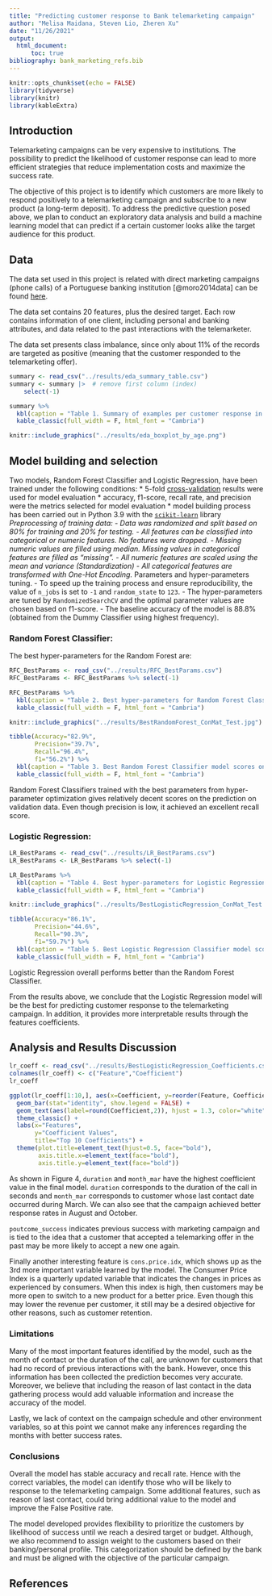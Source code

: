 ```yaml
---
title: "Predicting customer response to Bank telemarketing campaign"
author: "Melisa Maidana, Steven Lio, Zheren Xu"
date: "11/26/2021"
output: 
  html_document:
      toc: true
bibliography: bank_marketing_refs.bib
---
```


```r
knitr::opts_chunk$set(echo = FALSE)
library(tidyverse)
library(knitr)
library(kableExtra)
```

## Introduction

Telemarketing campaigns can be very expensive to institutions. 
The possibility to predict the likelihood of customer response can lead to more efficient strategies that reduce implementation costs and maximize the success rate.

The objective of this project is to identify which customers are more likely 
to respond positively to a telemarketing campaign and subscribe to a new product (a long-term deposit). 
To address the predictive question posed above, we plan to conduct an exploratory data analysis 
and build a machine learning model that can predict if a certain customer looks alike the target audience for this product.

## Data

The data set used in this project is related with direct marketing campaigns (phone calls) of a Portuguese banking institution [@moro2014data] can be found [here](http://archive.ics.uci.edu/ml/machine-learning-databases/00222/bank-additional.zip).

The data set contains 20 features, plus the desired target. 
Each row contains information of one client, including personal and banking attributes, 
and data related to the past interactions with the telemarketer.

The data set presents class imbalance, since only about 11% of the records are targeted as positive
(meaning that the customer responded to the telemarketing offer).

```r
summary <- read_csv("../results/eda_summary_table.csv")
summary <- summary |>  # remove first column (index)
    select(-1) 
```

```r
summary %>%
  kbl(caption = "Table 1. Summary of examples per customer response in the dataset. Class imbalance is observed.") %>%
  kable_classic(full_width = F, html_font = "Cambria")
```

```r
knitr::include_graphics("../results/eda_boxplot_by_age.png")
```

## Model building and selection
Two models, Random Forest Classifier and Logistic Regression, have been trained under the following conditions:
  * 5-fold [cross-validation](https://en.wikipedia.org/wiki/Cross-validation_(statistics)) results were used for model evaluation
  * accuracy, f1-score, recall rate, and precision were the metrics selected for model evaluation
  * model building process has been carried out in Python 3.9 with the [`scikit-learn`](https://scikit-learn.org/stable/) library
  *Preprocessing of training data:
    - Data was randomized and split based on 80% for training and 20% for testing.
    - All features can be classified into categorical or numeric features. No features were dropped.
    - Missing numeric values are filled using median. Missing values in categorical features are filled as "missing".
    - All numeric features are scaled using the mean and variance (Standardization)
    - All categorical features are transformed with One-Hot Encoding.
  *Parameters and hyper-parameters tuning.
    - To speed up the training process and ensure reproducibility, the value of `n_jobs` is set to `-1` and `random_state` to `123`.
    - The hyper-parameters are tuned by `RandomizedSearchCV` and the optimal parameter values are chosen based on f1-score.
    - The baseline accuracy of the model is 88.8% (obtained from the Dummy Classifier using highest frequency).

### Random Forest Classifier:
The best hyper-parameters for the Random Forest are:
```r
RFC_BestParams <- read_csv("../results/RFC_BestParams.csv")
RFC_BestParams <- RFC_BestParams %>% select(-1) 
```
```r
RFC_BestParams %>%
  kbl(caption = "Table 2. Best hyper-parameters for Random Forest Classifier.") %>%
  kable_classic(full_width = F, html_font = "Cambria")
```

```r
knitr::include_graphics("../results/BestRandomForest_ConMat_Test.jpg")
```

```r
tibble(Accuracy="82.9%",
       Precision="39.7%",
       Recall="96.4%",
       f1="56.2%") %>%
  kbl(caption = "Table 3. Best Random Forest Classifier model scores on validation set:") %>%
  kable_classic(full_width = F, html_font = "Cambria")
```
Random Forest Classifiers trained with the best parameters from hyper-parameter optimization gives relatively decent scores on the prediction on validation data. Even though
precision is low, it achieved an excellent recall score.

### Logistic Regression:
```r
LR_BestParams <- read_csv("../results/LR_BestParams.csv")
LR_BestParams <- LR_BestParams %>% select(-1) 
```
```r
LR_BestParams %>%
  kbl(caption = "Table 4. Best hyper-parameters for Logistic Regression Classifier.") %>%
  kable_classic(full_width = F, html_font = "Cambria")
```

```r
knitr::include_graphics("../results/BestLogisticRegression_ConMat_Test.jpg")
```

```r
tibble(Accuracy="86.1%",
       Precision="44.6%",
       Recall="90.3%",
       f1="59.7%") %>%
  kbl(caption = "Table 5. Best Logistic Regression Classifier model scores on validation set:") %>%
  kable_classic(full_width = F, html_font = "Cambria")
```
Logistic Regression overall performs better than the Random Forest Classifier. 

From the results above, we conclude that the Logistic Regression model will be 
the best for predicting customer response to the telemarketing campaign. 
In addition, it provides more interpretable results through the features coefficients.


## Analysis and Results Discussion


```r
lr_coeff <- read_csv("../results/BestLogisticRegression_Coefficients.csv") %>% arrange(desc(Coefficient))
colnames(lr_coeff) <- c("Feature","Coefficient")
lr_coeff
```
```r
ggplot(lr_coeff[1:10,], aes(x=Coefficient, y=reorder(Feature, Coefficient), fill=Coefficient)) +
  geom_bar(stat="identity", show.legend = FALSE) +
  geom_text(aes(label=round(Coefficient,2)), hjust = 1.3, color="white", size=5.0) +
  theme_classic() +
  labs(x="Features",
       y="Coefficient Values",
       title="Top 10 Coefficients") +
  theme(plot.title=element_text(hjust=0.5, face="bold"),
        axis.title.x=element_text(face="bold"),
        axis.title.y=element_text(face="bold"))
```

As shown in Figure 4, `duration` and `month_mar` have the highest coefficient 
value in the final model. `duration` corresponds to the duration of the call in seconds and 
`month_mar` corresponds to customer whose last contact date occurred during March. 
We can also see that the campaign achieved better response rates in August and October.

`poutcome_success` indicates previous success with marketing campaign and is tied to the 
idea that a customer that accepted a telemarking offer in the past may be more likely to
 accept a new one again.

Finally another interesting feature is `cons.price.idx`, which shows up as 
the 3rd more important variable learned by the model. The Consumer Price Index is a quarterly
updated variable that indicates the changes in prices as experienced by consumers. 
When this index is high, then customers may be more open to switch to a new product
for a better price. Even though this may lower the revenue per customer, it still may be
a desired objective for other reasons, such as customer retention. 


### Limitations

Many of the most important features identified by the model, such as the month of contact 
or the duration of the call, are unknown for customers that had no record of previous interactions with the bank. 
However, once this information has been collected the prediction becomes very accurate.
Moreover, we believe that including the reason of last contact in the data gathering process would 
add valuable information and increase the accuracy of the model.

Lastly, we lack of context on the campaign schedule and other environment variables, 
so at this point we cannot make any inferences regarding the months with better success rates.


### Conclusions

Overall the model has stable accuracy and recall rate. Hence with the correct
variables, the model can identify those who will be likely to response to the telemarketing
campaign. 
Some additional features, such as reason of last contact, could bring additional value to the model
and improve the False Positive rate.

The model developed provides flexibility to prioritize the customers by likelihood of success 
until we reach a desired target or budget. Although, we also recommend to assign weight to the customers
based on their banking/personal profile. 
This categorization should be defined by the bank and 
must be aligned with the objective of the particular campaign. 


## References
